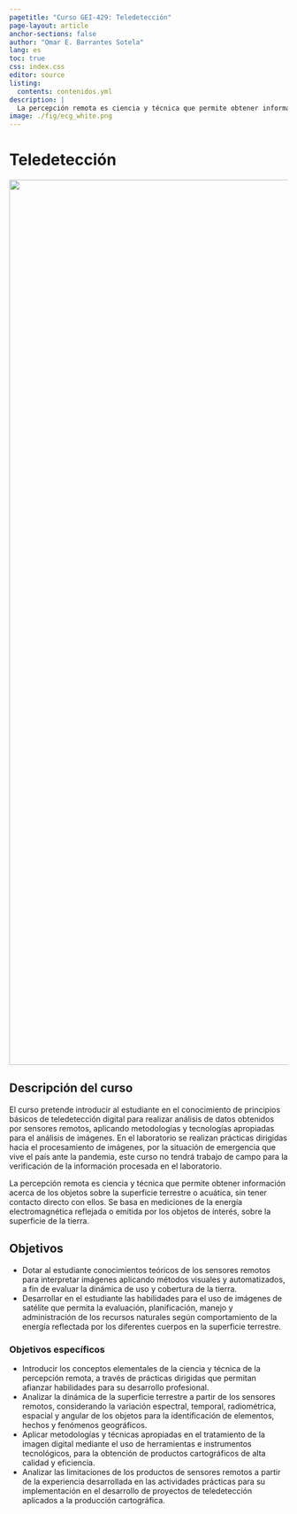```yaml
---
pagetitle: "Curso GEI-429: Teledetección"
page-layout: article
anchor-sections: false
author: "Omar E. Barrantes Sotela"
lang: es
toc: true
css: index.css
editor: source
listing:
  contents: contenidos.yml
description: |
  La percepción remota es ciencia y técnica que permite obtener información acerca de los objetos sobre la superficie terrestre o acuática, sin tener contacto directo con ellos. Se basa en mediciones de la energía electromagnética reflejada o emitida por los objetos de interés, sobre la superficie de la tierra.
image: ./fig/ecg_white.png
---
```


# Teledetección

::: hero-banner
![](./fig/DJI_0109_1600x584.jpg){fig-align="center" width="1600"}
:::

::: content-block
## Descripción del curso

El curso pretende introducir al estudiante en el conocimiento de principios básicos de teledetección digital para realizar análisis de datos obtenidos por sensores remotos, aplicando metodologías y tecnologías apropiadas para el análisis de imágenes. En el laboratorio se realizan prácticas dirigidas hacia el procesamiento de imágenes, por la situación de emergencia que vive el país ante la pandemia, este curso no tendrá trabajo de campo para la verificación de la información procesada en el laboratorio.

La percepción remota es ciencia y técnica que permite obtener información acerca de los objetos sobre la superficie terrestre o acuática, sin tener contacto directo con ellos. Se basa en mediciones de la energía electromagnética reflejada o emitida por los objetos de interés, sobre la superficie de la tierra.

## Objetivos

-   Dotar al estudiante conocimientos teóricos de los sensores remotos para interpretar imágenes aplicando métodos visuales y automatizados, a fin de evaluar la dinámica de uso y cobertura de la tierra.
-   Desarrollar en el estudiante las habilidades para el uso de imágenes de satélite que permita la evaluación, planificación, manejo y administración de los recursos naturales según comportamiento de la energía reflectada por los diferentes cuerpos en la superficie terrestre.

### Objetivos específicos

-   Introducir los conceptos elementales de la ciencia y técnica de la percepción remota, a través de prácticas dirigidas que permitan afianzar habilidades para su desarrollo profesional.
-   Analizar la dinámica de la superficie terrestre a partir de los sensores remotos, considerando la variación espectral, temporal, radiométrica, espacial y angular de los objetos para la identificación de elementos, hechos y fenómenos geográficos.
-   Aplicar metodologías y técnicas apropiadas en el tratamiento de la imagen digital mediante el uso de herramientas e instrumentos tecnológicos, para la obtención de productos cartográficos de alta calidad y eficiencia.
-   Analizar las limitaciones de los productos de sensores remotos a partir de la experiencia desarrollada en las actividades prácticas para su implementación en el desarrollo de proyectos de teledetección aplicados a la producción cartográfica.
:::

